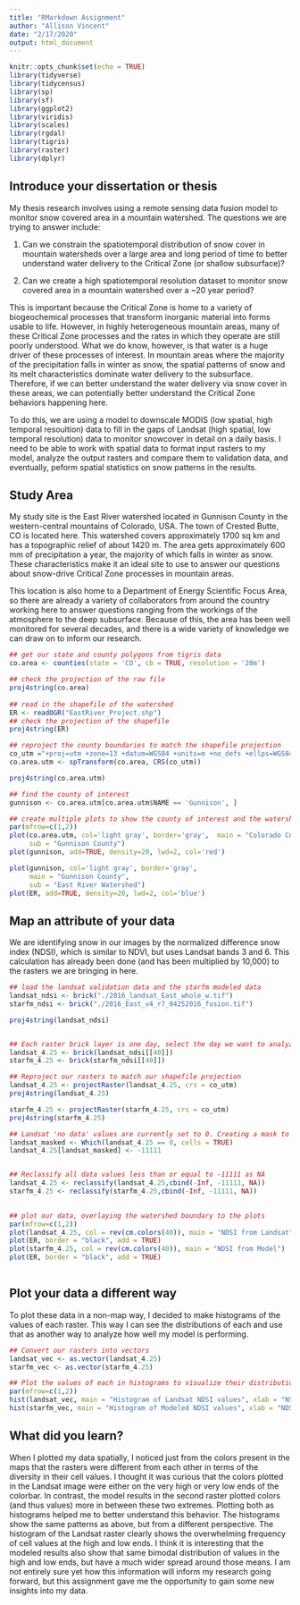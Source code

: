 ```yaml
---
title: "RMarkdown Assignment"
author: "Allison Vincent"
date: "2/17/2020"
output: html_document
---
```


```r
knitr::opts_chunk$set(echo = TRUE)
library(tidyverse)
library(tidycensus)
library(sp)
library(sf)
library(ggplot2)
library(viridis)
library(scales)
library(rgdal)
library(tigris)
library(raster)
library(dplyr)
```

## Introduce your dissertation or thesis


My thesis research involves using a remote sensing data fusion model to monitor snow covered area in a mountain watershed. The questions we are trying to answer include:

1. Can we constrain the spatiotemporal distribution of snow cover in mountain watersheds over a large area and long period of time to better understand water delivery to the Critical Zone (or shallow subsurface)?

2. Can we create a high spatiotemporal resolution dataset to monitor snow covered area in a mountain watershed over a ~20 year period?


This is important because the Critical Zone is home to a variety of biogeochemical processes that transform inorganic material into forms usable to life. However, in highly heterogeneous mountain areas, many of these Critical Zone processes and the rates in which they operate are still poorly understood. What we do know, however, is that water is a huge driver of these processes of interest. In mountain areas where the majority of the precipitation falls in winter as snow, the spatial patterns of snow and its melt characteristics dominate water delivery to the subsurface. Therefore, if we can better understand the water delivery via snow cover in these areas, we can potentially better understand the Critical Zone behaviors happening here.

To do this, we are using a model to downscale MODIS (low spatial, high temporal resoultion) data to fill in the gaps of Landsat (high spatial, low temporal resolution) data to monitor snowcover in detail on a daily basis. I need to be able to work with spatial data to format input rasters to my model, analyze the output rasters and compare them to validation data, and eventually, peform spatial statistics on snow patterns in the results.   

## Study Area 


My study site is the East River watershed located in Gunnison County in the western-central mountains of Colorado, USA. The town of Crested Butte, CO is located here. This watershed covers approximately 1700 sq km and has a topographic relief of about 1420 m. The area gets approximately 600 mm of precipitation a year, the majority of which falls in winter as snow. These characteristics make it an ideal site to use to answer our questions about snow-drive Critical Zone processes in mountain areas.

This location is also home to a Department of Energy Scientific Focus Area, so there are already a variety of collaborators from around the country working here to answer questions ranging from the workings of the atmosphere to the deep subsurface. Because of this, the area has been well monitored for several decades, and there is a wide variety of knowledge we can draw on to inform our research.


```r
## get our state and county polygons from tigris data
co.area <- counties(state = 'CO', cb = TRUE, resolution = '20m')

## check the projection of the raw file
proj4string(co.area)
              
## read in the shapefile of the watershed
ER <- readOGR("EastRiver_Project.shp")
## check the projection of the shapefile
proj4string(ER)

## reproject the county boundaries to match the shapefile projection
co_utm ="+proj=utm +zone=13 +datum=WGS84 +units=m +no_defs +ellps=WGS84 +towgs84=0,0,0"
co.area.utm <- spTransform(co.area, CRS(co_utm))

proj4string(co.area.utm)

## find the county of interest
gunnison <- co.area.utm[co.area.utm$NAME == 'Gunnison', ]

## create multiple plots to show the county of interest and the watershed boundary within that county
par(mfrow=c(1,2)) 
plot(co.area.utm, col='light gray', border='gray',  main = "Colorado Counties",
     sub = "Gunnison County")
plot(gunnison, add=TRUE, density=20, lwd=2, col='red')

plot(gunnison, col='light gray', border='gray',
     main = "Gunnison County",
     sub = "East River Watershed")
plot(ER, add=TRUE, density=20, lwd=2, col='blue')

```

## Map an attribute of your data

We are identifying snow in our images by the normalized difference snow index (NDSI), which is similar to NDVI, but uses Landsat bands 3 and 6. This calculation has already been done (and has been multiplied by 10,000) to the rasters we are bringing in here. 

```r

## load the landsat validation data and the starfm modeled data
landsat_ndsi <- brick("./2016_landsat_East_whole_w.tif") 
starfm_ndsi <- brick("./2016_East_v4_r7_04252016_fusion.tif")  

proj4string(landsat_ndsi)


## Each raster brick layer is one day, select the day we want to analyze
landsat_4.25 <- brick(landsat_ndsi[[40]])
starfm_4.25 <- brick(starfm_ndsi[[40]])

## Reproject our rasters to match our shapefile projection
landsat_4.25 <- projectRaster(landsat_4.25, crs = co_utm)
proj4string(landsat_4.25)

starfm_4.25 <- projectRaster(starfm_4.25, crs = co_utm)
proj4string(starfm_4.25)

## Landsat 'no data' values are currently set to 0. Creating a mask to change them to -11111, which is the 'no data' value in the model output
landsat_masked <- Which(landsat_4.25 == 0, cells = TRUE)
landsat_4.25[landsat_masked] <- -11111


## Reclassify all data values less than or equal to -11111 as NA
landsat_4.25 <- reclassify(landsat_4.25,cbind(-Inf, -11111, NA))
starfm_4.25 <- reclassify(starfm_4.25,cbind(-Inf, -11111, NA))

  
## plot our data, overlaying the watershed boundary to the plots
par(mfrow=c(1,2)) 
plot(landsat_4.25, col = rev(cm.colors(40)), main = "NDSI from Landsat")
plot(ER, border = "black", add = TRUE)
plot(starfm_4.25, col = rev(cm.colors(40)), main = "NDSI from Model")
plot(ER, border = "black", add = TRUE)
  
```

## Plot your data a different way

To plot these data in a non-map way, I decided to make histograms of the values of each raster. This way I can see the distributions of each and use that as another way to analyze how well my model is performing. 

```r

## Convert our rasters into vectors
landsat_vec <- as.vector(landsat_4.25)
starfm_vec <- as.vector(starfm_4.25)

## Plot the values of each in histograms to visualize their distribution
par(mfrow=c(1,2))
hist(landsat_vec, main = "Histogram of Landsat NDSI values", xlab = "NSDI", col = "blue")
hist(starfm_vec, main = "Histogram of Modeled NDSI values", xlab = "NDSI", col = "blue")


```

## What did you learn?


When I plotted my data spatially, I noticed just from the colors present in the maps that the rasters were different from each other in terms of the diversity in their cell values. I thought it was curious that the colors plotted in the Landsat image were either on the very high or very low ends of the colorbar. In contrast, the model results in the second raster plotted colors (and thus values) more in between these two extremes. Plotting both as histograms helped me to better understand this behavior. The histograms show the same patterns as above, but from a different perspective. The histogram of the Landsat raster clearly shows the overwhelming frequency of cell values at the high and low ends. I think it is interesting that the modeled results also show that same bimodal distribution of values in the high and low ends, but have a much wider spread around those means. I am not entirely sure yet how this information will inform my research going forward, but this assignment gave me the opportunity to gain some new insights into my data. 
